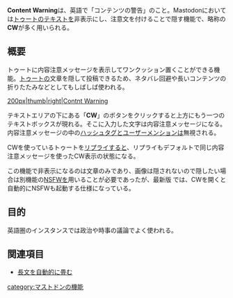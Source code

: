 {{Infobox word
| Name          = '''C'''ontent '''W'''arning
| Hinshi        = 名詞
| Hatsu         = 不明
}}'''Content Warning'''は、英語で「コンテンツの警告」のこと。Mastodonにおいては[[トゥート]]のテキストを非表示にし、注意文を付けることで隠す機能で、略称の'''CW'''が多く用いられる。

== 概要 ==
トゥートに内容注意メッセージを表示してワンクッション置くことができる機能。[[トゥート]]の文章を隠して投稿できるため、ネタバレ回避や長いコンテンツの折りたたみなどとしてもしばしば使われる。

[[ファイル:スクリーンショット 2017-04-16 7.46.43.png|200px|thumb|right|Contnt Warning]]

テキストエリアの下にある「'''CW'''」のボタンをクリックすると上方にもう一つのテキストボックスが現れる。そこに入力した文字は内容注意メッセージになる。内容注意メッセージの中の[[ハッシュタグ]]と[[ユーザーメンション]]は無視される。

CWを使っているトゥートを[[リプライ]]すると、リプライもデフォルトで同じ内容注意メッセージを使ったCW表示の状態になる。

この機能で非表示になるのは文章のみであり、画像は隠されないので隠したい場合は別機能の[[NSFW]]を用いることが必要であったが、最新版<!-- どのバージョンから可能になったのかわからないから分かる人は加筆お願い -->では、CWを開くと自動的にNSFWも起動する仕様になっている。

== 目的 ==

英語圏のインスタンスでは政治や時事の議論でよく使われる。

==関連項目==
* [[長文を自動的に畳む]]

[[category:マストドンの機能]]
{{DEFAULTSORT:contentwarning}}
